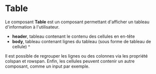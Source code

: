 # Table

Le composant **Table** est un composant permettant d'afficher un tableau d'information à l'utilisateur.

- **header**, tableau contenant le contenu des cellules en en-tête
- **body**, tableau contenant lignes du tableau (sous forme de tableau de cellule)
^


<FormExample source={source} />

Il est possible de regrouper les lignes ou des colonnes via les propriété colspan et rowspan. Enfin, les cellules peuvent contenir un autre composant, comme un input par exemple.



<FormExample source={sourceColspan} />
